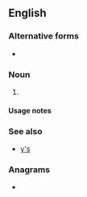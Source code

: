 {{also|ys|Ys|YS|yS|y's|-ys|-yś}}
==English==

===Alternative forms===
* {{l|en|Ys}}

===Noun===
{{head|en|noun form}}

# {{plural of|Y|lang=en}}

====Usage notes====
{{U:en:plurals of letters}}

===See also===
* [[y's]]

===Anagrams===
* {{anagrams|en|a=sy|SY|Sy}}